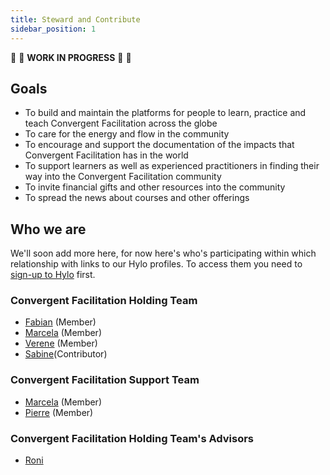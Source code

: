 ```yaml
---
title: Steward and Contribute
sidebar_position: 1
---
```


:construction: :seedling: **WORK IN PROGRESS**  :seedling: :construction:

## Goals
- To build and maintain the platforms for people to learn, practice and teach Convergent Facilitation across the globe
- To care for the energy and flow in the community
- To encourage and support the documentation of the impacts that Convergent Facilitation has in the world
- To support learners as well as experienced practitioners in finding their way into the Convergent Facilitation community
- To invite financial gifts and other resources into the community
- To spread the news about courses and other offerings


## Who we are


We'll soon add more here, for now here's who's participating within which relationship with links to our Hylo profiles. To access them you need to [sign-up to Hylo](how-to-engage/platforms-and-co-creation/co-create-on-hylo) first.

### Convergent Facilitation Holding Team

- [Fabian](https://www.hylo.com/groups/convergent-facilitation/members/36630) (Member)
- [Marcela](https://www.hylo.com/groups/convergent-facilitation/members/45065) (Member)
- [Verene](https://www.hylo.com/groups/convergent-facilitation/members/45210) (Member)
- [Sabine](https://www.hylo.com/groups/convergent-facilitation/members/47785)(Contributor)

### Convergent Facilitation Support Team

- [Marcela](https://www.hylo.com/groups/convergent-facilitation/members/45065) (Member)
- [Pierre](https://www.hylo.com/groups/convergent-facilitation/members/48980) (Member)

### Convergent Facilitation Holding Team's Advisors

- [Roni](https://www.hylo.com/groups/convergent-facilitation/members/41923)

